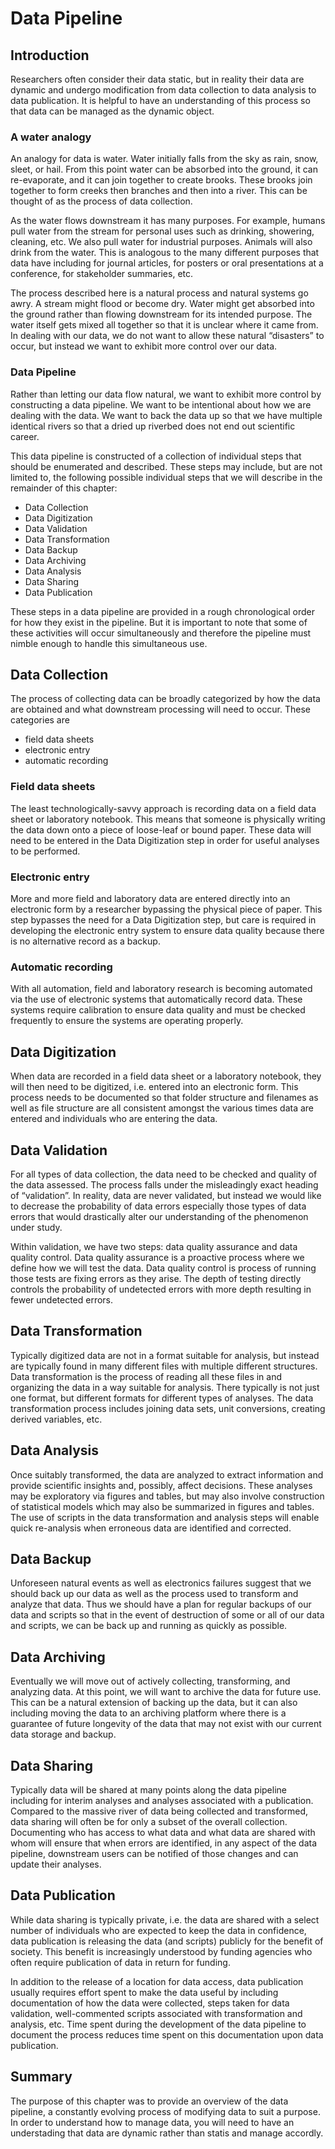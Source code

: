 # Data Pipeline

## Introduction

Researchers often consider their data static, but in reality their data are 
dynamic and undergo modification from data collection to data analysis to 
data publication. 
It is helpful to have an understanding of this process so that data can be 
managed as the dynamic object. 

### A water analogy

An analogy for data is water. 
Water initially falls from the sky as rain, snow, sleet, or hail. 
From this point water can be absorbed into the ground, it can re-evaporate,
and it can join together to create brooks. 
These brooks join together to form creeks then branches and then into a river. 
This can be thought of as the process of data collection.

As the water flows downstream it has many purposes. 
For example, humans pull water from the stream for personal uses such as 
drinking, showering, cleaning, etc.
We also pull water for industrial purposes. 
Animals will also drink from the water. 
This is analogous to the many different purposes that data have including
for journal articles, for posters or oral presentations at a conference,
for stakeholder summaries, etc. 

The process described here is a natural process and natural systems go awry. 
A stream might flood or become dry. 
Water might get absorbed into the ground rather than flowing downstream for its
intended purpose. 
The water itself gets mixed all together so that it is unclear where it came
from. 
In dealing with our data, we do not want to allow these natural "disasters" to 
occur, but instead we want to exhibit more control over our data. 

### Data Pipeline

Rather than letting our data flow natural, we want to exhibit more control by
constructing a data pipeline. 
We want to be intentional about how we are dealing with the data.
We want to back the data up so that we have multiple identical rivers so that
a dried up riverbed does not end out scientific career. 

This data pipeline is constructed of a collection of individual steps that 
should be enumerated and described. 
These steps may include, but are not limited to, the following possible 
individual steps that we will describe in the remainder of this chapter:

- Data Collection
- Data Digitization
- Data Validation
- Data Transformation
- Data Backup
- Data Archiving
- Data Analysis
- Data Sharing
- Data Publication

These steps in a data pipeline are provided in a rough chronological order for
how they exist in the pipeline.
But it is important to note that some of these activities will occur 
simultaneously and therefore the pipeline must nimble enough to handle this 
simultaneous use. 


## Data Collection

The process of collecting data can be broadly categorized by how the data are 
obtained and what downstream processing will need to occur. 
These categories are 

- field data sheets
- electronic entry
- automatic recording

### Field data sheets

The least technologically-savvy approach is recording data on a field data sheet
or laboratory notebook. 
This means that someone is physically writing the data down onto a piece of 
loose-leaf or bound paper.
These data will need to be entered in the Data Digitization step in order for 
useful analyses to be performed. 

### Electronic entry

More and more field and laboratory data are entered directly into an electronic 
form by a researcher bypassing the physical piece of paper. 
This step bypasses the need for a Data Digitization step, but care is required
in developing the electronic entry system to ensure data quality because there
is no alternative record as a backup. 


### Automatic recording

With all automation, field and laboratory research is becoming automated via 
the use of electronic systems that automatically record data. 
These systems require calibration to ensure data quality and must be checked
frequently to ensure the systems are operating properly. 


## Data Digitization

When data are recorded in a field data sheet or a laboratory notebook, 
they will then need to be digitized, i.e. entered into an electronic form. 
This process needs to be documented so that folder structure and filenames as 
well as file structure are all consistent amongst the various times data are 
entered and individuals who are entering the data. 


## Data Validation

For all types of data collection, the data need to be checked and quality of the
data assessed. The process falls under the misleadingly exact heading of 
"validation". In reality, data are never validated, but instead we would like to
decrease the probability of data errors especially those types of data errors
that would drastically alter our understanding of the phenomenon under study. 

Within validation, we have two steps: data quality assurance and data quality 
control. Data quality assurance is a proactive process where we define how we 
will test the data. Data quality control is process of running those tests are 
fixing errors as they arise. The depth of testing directly controls the 
probability of undetected errors with more depth resulting in fewer undetected
errors. 


## Data Transformation

Typically digitized data are not in a format suitable for analysis, but instead
are typically found in many different files with multiple different structures.
Data transformation is the process of reading all these files in and organizing
the data in a way suitable for analysis.
There typically is not just one format, but different formats for different
types of analyses. 
The data transformation process includes joining data sets, unit conversions,
creating derived variables, etc. 

## Data Analysis

Once suitably transformed, the data are analyzed to extract information and 
provide scientific insights and, possibly, affect decisions. 
These analyses may be exploratory via figures and tables, but may also 
involve construction of statistical models which may also be summarized in 
figures and tables. 
The use of scripts in the data transformation and analysis steps will enable 
quick re-analysis when erroneous data are identified and corrected. 

## Data Backup

Unforeseen natural events as well as electronics failures suggest that we should
back up our data as well as the process used to transform and analyze that data. 
Thus we should have a plan for regular backups of our data and 
scripts so that in the event of destruction of some or all of our data and 
scripts, we can be back up and running as quickly as possible. 

## Data Archiving

Eventually we will move out of actively collecting, transforming, and analyzing
data. 
At this point, we will want to archive the data for future use. 
This can be a natural extension of backing up the data, but it can also 
including moving the data to an archiving platform where there is a guarantee
of future longevity of the data that may not exist with our current data storage
and backup. 


## Data Sharing

Typically data will be shared at many points along the data pipeline including
for interim analyses and analyses associated with a publication. 
Compared to the massive river of data being collected and transformed, 
data sharing will often be for only a subset of the overall collection.
Documenting who has access to what data and what data are shared with whom will 
ensure that when errors are identified, in any aspect of the data pipeline,
downstream users can be notified of those changes and can update their analyses.

## Data Publication

While data sharing is typically private, i.e. the data are shared with a select
number of individuals who are expected to keep the data in confidence, 
data publication is releasing the data (and scripts) publicly for the benefit 
of society. 
This benefit is increasingly understood by funding agencies who often require
publication of data in return for funding. 

In addition to the release of a location for data access, data publication 
usually requires effort spent to make the data useful by including documentation
of how the data were collected, steps taken for data validation, well-commented 
scripts associated with transformation and analysis, etc. 
Time spent during the development of the data pipeline to document the 
process reduces time spent on this documentation upon data publication.

## Summary

The purpose of this chapter was to provide an overview of the data pipeline,
a constantly evolving process of modifying data to suit a purpose. 
In order to understand how to manage data, you will need to have an understading
that data are dynamic rather than statis and manage accordly. 
